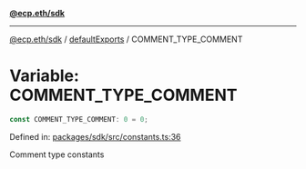 [**@ecp.eth/sdk**](../../index.mdx)

***

[@ecp.eth/sdk](/sdk-reference/index.mdx) / [defaultExports](/sdk-reference/defaultExports/index.mdx) / COMMENT\_TYPE\_COMMENT

# Variable: COMMENT\_TYPE\_COMMENT

```ts
const COMMENT_TYPE_COMMENT: 0 = 0;
```

Defined in: [packages/sdk/src/constants.ts:36](https://github.com/ecp-eth/comments-monorepo/blob/main/packages/sdk/src/constants.ts#L36)

Comment type constants
